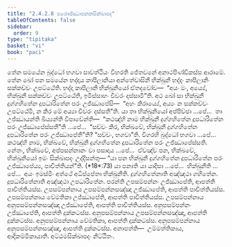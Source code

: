 ```yaml
---
title: "2.4.2.8 පරෞජ්ඣාපනකසික්ඛාපද"
tableOfContents: false
sidebar:
  order: 9
type: "tipitaka"
basket: "vi"
book: "paci"
---
```



<DynamicBreadcrumb />

<Division number="869" book="paci">

<Paragraph number="2759" book="paci">
තේන සමයේන බුද්ධෝ භගවා සාවත්ථියං විහරති ජේතවනේ අනාථපිණ්ඩිකස්ස ආරාමේ. තේන ඛෝ පන සමයේන භද්දාය කාපිලානියා අන්තේවාසිනී භික්ඛුනී භද්දං කාපිලානිං සක්කච්චං උපට්ඨේති. භද්දා කාපිලානී භික්ඛුනියෝ ඒතදවෝච—  “අයං මං, අය්‍යේ, භික්ඛුනී සක්කච්චං උපට්ඨේති, ඉමිස්සාහං චීවරං දස්සාමී”ති. අථ ඛෝ සා භික්ඛුනී දුග්ගහිතේන දූපධාරිතේන පරං උජ්ඣාපේසි—  “අහං කිරාය්‍යේ, අය්‍යං න සක්කච්චං උපට්ඨේමි, න කිර මේ අය්‍යා චීවරං දස්සතී”ති.
</Paragraph>

<Paragraph number="2760" book="paci">
යා තා භික්ඛුනියෝ අප්පිච්ඡා …පේ…  තා උජ්ඣායන්ති ඛිය්‍යන්ති විපාචේන්ති—  “කථඤ්හි නාම භික්ඛුනී දුග්ගහිතේන දූපධාරිතේන පරං උජ්ඣාපේස්සතී”ති …පේ…  “සච්චං කිර, භික්ඛවේ, භික්ඛුනී දුග්ගහිතේන දූපධාරිතේන පරං උජ්ඣාපේතී”ති? “සච්චං, භගවා”ති. විගරහි බුද්ධෝ භගවා …පේ…  කථඤ්හි නාම, භික්ඛවේ, භික්ඛුනී දුග්ගහිතේන දූපධාරිතේන පරං උජ්ඣාපේස්සති. නේතං, භික්ඛවේ, අප්පසන්නානං වා පසාදාය …පේ…  ඒවඤ්ච පන, භික්ඛවේ, භික්ඛුනියෝ ඉමං සික්ඛාපදං උද්දිසන්තු—
</Paragraph>

</Division>
<Division number="870" book="paci">

<Paragraph number="2761" book="paci">
<Emphasis>“යා පන භික්ඛුනී දුග්ගහිතේන දූපධාරිතේන පරං උජ්ඣාපේය්‍ය, පාචිත්තියන්”</Emphasis>ති. (*18*:<Emphasis>73</Emphasis>)
</Paragraph>

</Division>
<Division number="871" book="paci">

<Paragraph number="2762" book="paci">
<Emphasis>යා පනා</Emphasis>ති යා යාදිසා …පේ…  <Emphasis>භික්ඛුනී</Emphasis>ති …පේ…  අයං ඉමස්මිං අත්ථේ අධිප්පේතා භික්ඛුනීති.
</Paragraph>

<Paragraph number="2763" book="paci">
<Emphasis>දුග්ගහිතේනා</Emphasis>ති අඤ්ඤථා ගහිතේන.
</Paragraph>

<Paragraph number="2764" book="paci">
<Emphasis>දූපධාරිතේනා</Emphasis>ති අඤ්ඤථා උපධාරිතේන.
</Paragraph>

<Paragraph number="2765" book="paci">
<Emphasis>පරන්</Emphasis>ති උපසම්පන්නං උජ්ඣාපේති, ආපත්ති පාචිත්තියස්ස.
</Paragraph>

</Division>
<Division number="872" book="paci">

<Paragraph number="2766" book="paci">
උපසම්පන්නාය උපසම්පන්නසඤ්ඤා උජ්ඣාපේති, ආපත්ති පාචිත්තියස්ස. උපසම්පන්නාය වේමතිකා උජ්ඣාපේති, ආපත්ති පාචිත්තියස්ස. උපසම්පන්නාය අනුපසම්පන්නසඤ්ඤා උජ්ඣාපේති, ආපත්ති පාචිත්තියස්ස.
</Paragraph>

<Paragraph number="2767" book="paci">
අනුපසම්පන්නං උජ්ඣාපේති, ආපත්ති දුක්කටස්ස. අනුපසම්පන්නාය උපසම්පන්නසඤ්ඤා, ආපත්ති දුක්කටස්ස. අනුපසම්පන්නාය වේමතිකා, ආපත්ති දුක්කටස්ස. අනුපසම්පන්නාය අනුපසම්පන්නසඤ්ඤා, ආපත්ති දුක්කටස්ස.
</Paragraph>

</Division>
<Division number="873" book="paci">

<Paragraph number="2768" book="paci">
අනාපත්ති—  උම්මත්තිකාය, ආදිකම්මිකායාති.

</Paragraph>
</Division>

<Paragraph number="2769" type="center" book="paci">
අට්ඨමසික්ඛාපදං නිට්ඨිතං.
</Paragraph>